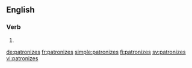 ==English==

===Verb===
{{head|en|verb form}}

# {{en-third-person singular of|patronize}}

[[de:patronizes]]
[[fr:patronizes]]
[[simple:patronizes]]
[[fi:patronizes]]
[[sv:patronizes]]
[[vi:patronizes]]